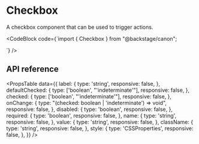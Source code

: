 
# Checkbox

A checkbox component that can be used to trigger actions.

<Story id="checkbox--primary" />

<CodeBlock
  code={`import { Checkbox } from "@backstage/canon";

<Checkbox label="Checkbox" />
`} />

## API reference

<PropsTable
  data={{
    label: {
      type: 'string',
      responsive: false,
    },
    defaultChecked: {
      type: ['boolean', "'indeterminate'"],
      responsive: false,
    },
    checked: {
      type: ['boolean', "'indeterminate'"],
      responsive: false,
    },
    onChange: {
      type: "(checked: boolean | 'indeterminate') => void",
      responsive: false,
    },
    disabled: {
      type: 'boolean',
      responsive: false,
    },
    required: {
      type: 'boolean',
      responsive: false,
    },
    name: {
      type: 'string',
      responsive: false,
    },
    value: {
      type: 'string',
      responsive: false,
    },
    className: {
      type: 'string',
      responsive: false,
    },
    style: {
      type: 'CSSProperties',
      responsive: false,
    },
  }}
/>
